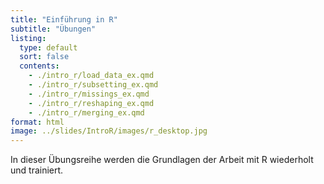 ```yaml
---
title: "Einführung in R"
subtitle: "Übungen"
listing: 
  type: default
  sort: false
  contents:
    - ./intro_r/load_data_ex.qmd
    - ./intro_r/subsetting_ex.qmd
    - ./intro_r/missings_ex.qmd
    - ./intro_r/reshaping_ex.qmd
    - ./intro_r/merging_ex.qmd
format: html
image: ../slides/IntroR/images/r_desktop.jpg
---
```


In dieser Übungsreihe werden die Grundlagen der Arbeit mit R wiederholt und trainiert.
